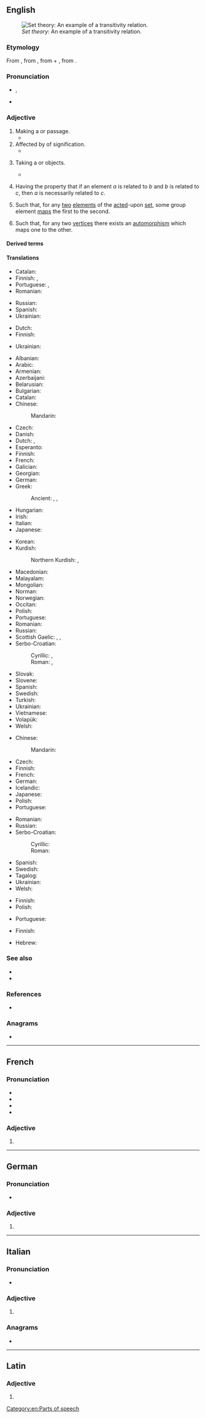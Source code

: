 ==English==
[[File:Transitive.PNG|thumb|''Set theory'': An example of a transitivity relation.]]

===Etymology===
From {{etyl|la|en}} {{m|la|trānsitīvus}}, from {{m|la|trānsitus}}, from {{m|la|trāns||across}} + {{m|la|itus}}, from {{m|la|eō||to go}}.

===Pronunciation===
* {{enPR|trăn'zĭtĭv}}, {{IPA|en|/ˈtɹænzɪtɪv/}}
* {{audio|en|en-us-transitive.ogg|Audio (US)}}

===Adjective===
{{en-adj|-}}

# Making a {{l|en|transit}} or passage.
#* {{quote-book|en|year=1841-1843|author=[[w:Ralph Waldo Emerson|Ralph Waldo Emerson]]|title=The Poet|passage=For all symbols are fluxional; all language is vehicular and '''''transitive''''', and is good, as ferries and horses are, for conveyance, not as farms and houses are, for homestead.}}
# Affected by {{l|en|transference}} of signification.
#* {{quote-book|en|year=1843|title=A System of Logic, Ratiocinative and Inductive|author=[[w:John Stuart Mill|John Stuart Mill]]|passage=By far the greater part of the '''transitive''' or derivative applications of words depend on casual and unaccountable caprices of the feelings or the fancy.}}
# {{lb|en|grammar|of a verb}} Taking a {{l|en|direct object}} or objects.
#: {{ant|en|intransitive}}
#: {{ux|en|The English verb "to notice" is a '''transitive''' verb, because we say things like "She noticed <em>a problem</em>".}}
#* {{quote-book|en|year=1908|author=[[w:G. K. Chesterton|G. K. Chesterton]]|title=Orthodoxy|passage=Men have tried to turn "revolutionise" from a '''transitive''' to an intransitive verb.}}
# {{lb|en|set theory|of a [[relation]] on a [[set]]}} Having the property that if an element ''a'' is related to ''b'' and ''b'' is related to ''c'', then ''a'' is necessarily related to ''c''.
#: {{ant|en|intransitive|nontransitive}}
#: {{ux|en|"Is an ancestor of" is a '''transitive''' relation: if Alice is an ancestor of Bob, and Bob is an ancestor of Carol, then Alice is an ancestor of Carol.}}
# {{lb|en|algebra|of a [[group action]]}} Such that, for any [[two]] [[element]]s of the [[act]]ed-upon [[set]], some group element [[map]]s the first to the second.
# {{lb|en|graph theory|of a [[graph]]}} Such that, for any two [[vertex|vertices]] there exists an [[automorphism]] which maps one to the other.

====Derived terms====
{{der4|en
|ambitransitive|bitransitive|ditransitive|monotransitive|unitransitive
|complex transitive|quasi-transitive|semi-transitive
|transitively|transitiveness|transitive verb
}}

====Translations====
{{trans-top|making a transit or passage}}
* Catalan: {{t+|ca|transitiu}}
* Finnish: {{t+|fi|siirtyvä}}, {{t+|fi|kulkeva}}
* Portuguese: {{t+|pt|transitivo}}, {{t+|pt|transitório}}
* Romanian: {{t+|ro|tranzitiv}}
{{trans-mid}}
* Russian: {{t+|ru|перехо́дный}}
* Spanish: {{t+|es|transitivo}}
* Ukrainian: {{t+|uk|перехідни́й}}
{{trans-bottom}}

{{trans-top|affected by transference of signification}}
* Dutch: {{t+|nl|overdrachtelijk}}
* Finnish: {{t+|fi|muuttuva}}
{{trans-mid}}
* Ukrainian: {{t|uk|о́бразний}}
{{trans-bottom}}

{{trans-top|grammar, of a verb: taking an object or objects}}
* Albanian: {{t+|sq|kalimtar}}
* Arabic: {{t|ar|مُتَعَدٍّ}} {{qualifier|indefinite}}
* Armenian: {{t+|hy|անցողական}}
* Azerbaijani: {{t+|az|təsirli}}
* Belarusian: {{t|be|перахо́дны}}
* Bulgarian: {{t+|bg|прехо́ден}}
* Catalan: {{t+|ca|transitiu}}
* Chinese:
*: Mandarin: {{t+|cmn|及物|tr=jíwù}}
* Czech: {{t+|cs|přechodný}}
* Danish: {{t+|da|transitiv}}
* Dutch: {{t+|nl|overgankelijk}}, {{t+|nl|transitief}}
* Esperanto: {{t+|eo|transitiva}}
* Finnish: {{t+|fi|transitiivinen}}
* French: {{t+|fr|transitif}}
* Galician: {{t|gl|transitivo}}
* Georgian: {{t|ka|გარდამავალი}}
* German: {{t+|de|transitiv}}
* Greek: {{t+|el|μεταβατικός}}
*: Ancient: {{t|grc|μεταβατικός}}, {{t|grc|ἀλλοπαθής}}, {{t|grc|διαβιβαστικός}}
* Hungarian: {{t+|hu|tárgyas}}
* Irish: {{t|ga|aistreach}}
* Italian: {{t+|it|transitivo}}
* Japanese: {{t|ja|他動|tr=たどう, tadō}}
{{trans-mid}}
* Korean: {{t|ko|타동(他動)}}
* Kurdish:
*: Northern Kurdish: {{t+|kmr|têper}}, {{t+|kmr|gerguhêz}}
* Macedonian: {{t|mk|преоден}}
* Malayalam: {{t|ml|സകർമ്മകക്രിയ}}
* Mongolian: {{t+|mn|тусах}}
* Norman: {{t|nrf|transitif}}
* Norwegian: {{t+|no|transitiv}}
* Occitan: {{t+|oc|transitiu}}
* Polish: {{t+|pl|przechodni}}
* Portuguese: {{t+|pt|transitivo}}
* Romanian: {{t+|ro|tranzitiv}}
* Russian: {{t+|ru|перехо́дный}}
* Scottish Gaelic: {{t|gd|aisigeach}}, {{t|gd|aistreach}}, {{t|gd|asdolach}}
* Serbo-Croatian:
*: Cyrillic: {{t|sh|пре́лазан}}, {{t|sh|прије́лазан}}
*: Roman: {{t+|sh|prélazan}}, {{t+|sh|prijélazan}}
* Slovak: {{t|sk|prechodný}}
* Slovene: {{t|sl|prehoden}}
* Spanish: {{t+|es|transitivo}}
* Swedish: {{t+|sv|transitiv}}
* Turkish: {{t+|tr|geçişli}}
* Ukrainian: {{t+|uk|перехідни́й}}
* Vietnamese: {{t+|vi|ngoại }}
* Volapük: {{t+|vo|loveädik}}
* Welsh: {{t+|cy|anghyflawn}}
{{trans-bottom}}

{{trans-top|set theory, of a relation on a set}}
* Chinese:
*: Mandarin: {{t+|cmn|传递性|tr=chuándìxìng}}
* Czech: {{t+|cs|tranzitivní}}
* Finnish: {{t+|fi|transitiivinen}}
* French: {{t+|fr|transitif}}
* German: {{t+|de|transitiv}}
* Icelandic: {{t|is|gegnvirkur}}
* Japanese: {{t|ja|推移的|tr=すいいてき, suiiteki}}
* Polish: {{t+|pl|przechodni}}
* Portuguese: {{t+|pt|transitivo}}
{{trans-mid}}
* Romanian: {{t+|ro|tranzitiv}}
* Russian: {{t+|ru|перехо́дный}}
* Serbo-Croatian:
*: Cyrillic: {{t|sh|тра̏нзитӣван}}
*: Roman: {{t+|sh|trȁnzitīvan}}
* Spanish: {{t+|es|transitivo}}
* Swedish: {{t+|sv|transitiv}}
* Tagalog: {{t|tl|palipat}}
* Ukrainian: {{t+|uk|перехідни́й}}
* Welsh: {{t|cy|trosaidd}}
{{trans-bottom}}

{{trans-top|of a group action}}
* Finnish: {{t+|fi|transitiivinen}}
* Polish: {{t|pl|tranzytywny}}
{{trans-mid}}
* Portuguese: {{t+|pt|transitivo}}
{{trans-bottom}}

{{trans-top|of a graph}}
* Finnish: {{t+|fi|transitiivinen}}
{{trans-mid}}
* Hebrew: {{t|he|טרנזיטיבי}}
{{trans-bottom}}

===See also===
* {{l|en|reflexive}}<!--mathematics sense-->
* {{l|en|symmetric}}<!--mathematics sense-->

===References===
* {{R:Webster 1913}}

===Anagrams===
* {{anagrams|en|a=aeiinrsttv|revisitant}}

[[Category:en:Parts of speech]]

----

==French==

===Pronunciation===
* {{fr-IPA}}
* {{audio|fr|LL-Q150 (fra)-WikiLucas00-transitive.wav|Audio}}
* {{rhymes|fr|iv}}
* {{homophones|fr|transitives}}

===Adjective===
{{head|fr|adjective form}}

# {{feminine singular of|fr|transitif}}

----

==German==

===Pronunciation===
* {{audio|de|De-transitive.ogg|Audio}}

===Adjective===
{{head|de|adjective form}}

# {{de-adj form of|transitiv}}

----

==Italian==

===Pronunciation===
* {{rhymes|it|ive|s=4}}

===Adjective===
{{it-adj-form|f-p}}

# {{adj form of|it|transitivo||f|p}}

===Anagrams===
* {{anagrams|it|a=aeiinrsttv|intervista|intestarvi|intraviste|rinvestita|rinvitaste|strinatevi|vetrinasti|vetrinista}}

----

==Latin==

===Adjective===
{{la-adj-form|trānsitīve}}

# {{inflection of|la|trānsitīvus||voc|m|s}}